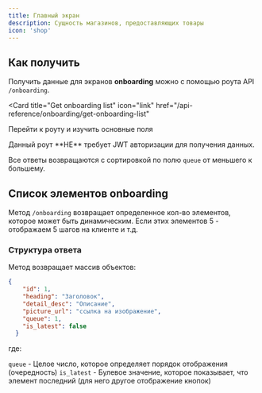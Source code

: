 ```yaml
---
title: Главный экран
description: Сущность магазинов, предоставляющих товары
icon: 'shop'
---
```

## Как получить

Получить данные для экранов **onboarding** можно с помощью роута API `/onboarding`.

<Card
  title="Get onboarding list"
  icon="link"
  href="/api-reference/onboarding/get-onboarding-list"
>
  Перейти к роуту и изучить основные поля
</Card>

<Note>
  Данный роут **НЕ** требует JWT авторизации для получения данных.
  
  Все ответы возвращаются с сортировкой по полю `queue` от меньшего к большему.
</Note>

## Список элементов onboarding

Метод `/onboarding` возвращает определенное кол-во элементов, которое может быть динамическим.
Если этих элементов 5 - отображаем 5 шагов на клиенте и т.д.

### Структура ответа

Метод возвращает массив объектов:
```json
{
    "id": 1,
    "heading": "Заголовок",
    "detail_desc": "Описание",
    "picture_url": "ссылка на изображение",
    "queue": 1,
    "is_latest": false
  }
```

где:

`queue` - Целое число, которое определяет порядок отображения (очередность)
`is_latest` - Булевое значение, которое показывает, что элемент последний (для него другое отображение кнопок)